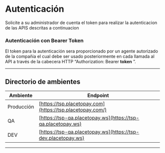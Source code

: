 <MissingTranslationBanner />

# Autenticación

Solicite a su administrador de cuenta el token para realizar la autenticacion de las APIS descritas a continuacion

### Autenticación con Bearer Token

El token para la autenticación sera proporcionado por un agente autorizado de la compañia el cual debe ser usado posteriormente en cada llamada al API a través de la cabecera HTTP “Authorization: Bearer **token** ”.

___

## Directorio de ambientes

|Ambiente     | Endpoint                                                         |
|-------------|------------------------------------------------------------------|
|Producción   | [https://tsp.placetopay.com](https://tsp.placetopay.com/)       |
|QA           | [https://tsp-qa.placetopay.ws](https://tsp-qa.placetopay.ws)     |
|DEV          | [https://tsp-qa.placetopay.ws](https://tsp-dev.placetopay.ws)    |

---